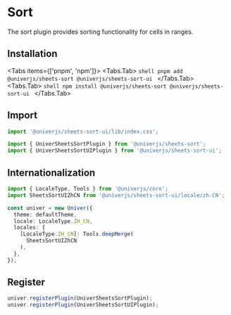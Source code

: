 
# Sort

The sort plugin provides sorting functionality for cells in ranges.

## Installation

<Tabs items={['pnpm', 'npm']}>
  <Tabs.Tab>
    ```shell
    pnpm add @univerjs/sheets-sort @univerjs/sheets-sort-ui
    ```
  </Tabs.Tab>
  <Tabs.Tab>
    ```shell
    npm install @univerjs/sheets-sort @univerjs/sheets-sort-ui
    ```
  </Tabs.Tab>
</Tabs>

## Import

```typescript
import '@univerjs/sheets-sort-ui/lib/index.css';

import { UniverSheetsSortPlugin } from '@univerjs/sheets-sort';
import { UniverSheetsSortUIPlugin } from '@univerjs/sheets-sort-ui';
```

## Internationalization

```typescript
import { LocaleType, Tools } from '@univerjs/core';
import SheetsSortUIZhCN from '@univerjs/sheets-sort-ui/locale/zh-CN';

const univer = new Univer({
  theme: defaultTheme,
  locale: LocaleType.ZH_CN,
  locales: {
    [LocaleType.ZH_CN]: Tools.deepMerge(
      SheetsSortUIZhCN
    ),
  },
});
```

## Register

```typescript
univer.registerPlugin(UniverSheetsSortPlugin);
univer.registerPlugin(UniverSheetsSortUIPlugin);
```
